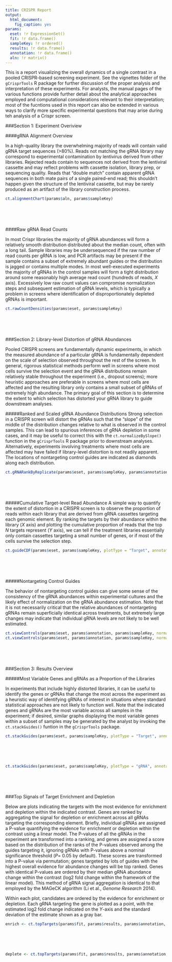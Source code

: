 ```yaml
---
title: CRISPR Report
output: 
  html_document:
    fig_caption: yes
params:
  eset: !r ExpressionSet()
  fit: !r data.frame()
  sampleKey: !r ordered()
  results: !r data.frame()
  annotation: !r data.frame()
  aln: !r matrix()
---
```



This is a report visualizing the overall dynamics of a single contrast in a pooled CRISPR-based screening experiment. See the vignettes folder of the `gCrisprTools` R package for further discussion of the proper analysis and interpretation of these experiments. For analysts, the manual pages of the various functions provide further detail about the analytical approaches employed and computational considerations relevant to their interpretation; most of the fucntions used in this report can also be extended in various ways to clarify more specific experimental questions that may arise during teh analysis of a Crispr screen. 

###Section 1: Experiment Overiview 

####gRNA Alignment Overview

In a high-quality library the overwhelming majority of reads will contain valid gRNA target sequences (>80%). Reads not matching the gRNA library may correspond to experimental contamination by lentivirus derived from other libraries. Rejected reads contain to sequences not derived from the lentiviral cassette and may reflect problems with cassette isolation, library prep, or sequencing quality. Reads that "double match" contain apparent gRNA sequences in both mate pairs of a single paired-end read; this shouldn't happen given the structure of the lentiviral cassette, but may be rarely produced as an artifact of the library construction process. 

```r
ct.alignmentChart(params$aln, params$sampleKey)
```

<br/>
<br/>
<br/>

####Raw gRNA Read Counts

In most Crispr libraries the majority of gRNA abundances will form a relatively smooth distribution distributed about the median count, often with a long tail. Sample libraries may be undersequenced if the raw number of read counts per gRNA is low, and PCR artifacts may be present if the sample contains a subset of extremely abundant guides or the distribution is jagged or contains multiple modes. In most well-executed experiments the majority of gRNAs in the control samples will form a tight distribution around some reasonably high average read count (hundreds of reads, *X* axis). Excessively low raw count values can compromise normalization steps and subsequent estimation of gRNA levels, which is typically a problem in screens where identification of disproportionately depleted gRNAs is important. 

```r
ct.rawCountDensities(params$eset, params$sampleKey)
```

<br/>
<br/>
<br/>

###Section 2: Library-level Distortion of gRNA Abundances

Pooled CRISPR screens are fundamentally dynamic experiments, in which the measured abundance of a particular gRNA is fundamentally dependent on the scale of selection observed throughout the rest of the screen. In general, rigorous statistical methods perform well in screens where most cells survive the selection event and the gRNA distributions remain relatively stable throughout the experiment (i.e., dropout screens); more heuristic approaches are preferable in screens where most cells are affected and the resulting library only contains a small subset of gRNAs of extremely high abundance. The primary goal of this section is to determine the extent to which selection has distorted your gRNA library to guide downstream analyses.

#####Ranked and Scaled gRNA Abundance Distributions 
Strong selection in a CRISPR screen will distort the gRNAs such that the "slope" of the middle of the distribution changes relative to what is observed in the control samples. This can lead to spurious inferences of gRNA depletion in some cases, and it may be useful to correct this with the `ct.normalizeBySlope()` function in the `gCrisprTools` R package prior to downstream analyses. Alternatively, experiments involving treatments where most cells are affected may have failed if library-level distortion is not readily apparent. The locations of nontargeting control guides are indicated as diamonds along each distribution.

```r
ct.gRNARankByReplicate(params$eset, params$sampleKey, params$annotation, geneSymb = "NTC")  
```

<br/>
<br/>
<br/>



#####Cumulative Target-level Read Abundance
A simple way to quantify the extent of distortion in a CRISPR screen is to observe the proportion of reads within each library that are derived from gRNA cassettes targeting each genomic element. By ranking the targets by their abundance within the library (*X* axis) and plotting the cumulative proportion of reads that the top *N* targets represent (*Y* axis), we can tell if the treatment libraries essentially only contain cassettes targeting a small number of genes, or if most of the cells survive the selection step. 

```r
ct.guideCDF(params$eset, params$sampleKey, plotType = "Target", annotation = params$annotation)
```


<br/>
<br/>
<br/>

#####Nontargeting Control Guides

The behavior of nontargeting control guides can give some sense of the consistency of the gRNA abundances within experimental cultures and the likely effect of normalization on the gRNA abundance estimation. Note that it is not necessarily critical that the relative abundances of nontargeting gRNAs remain superficially identical across treatments, but extremely large changes may indicate that individual gRNA levels are not likely to be well estimated. 

```r
ct.viewControls(params$eset, params$annotation, params$sampleKey, normalize = FALSE) 
ct.viewControls(params$eset, params$annotation, params$sampleKey, normalize = TRUE)
```

<br/>
<br/>
<br/>


###Section 3: Results Overview

#####Most Variable Genes and gRNAs as a Proportion of the Libraries

In experiments that include highly distorted libraries, it can be useful to identify the genes or gRNAs that change the most across the experiment as a heuristic way of identifying gRNAs of interest in situations where standard statistical approaches are not likely to function well. Note that the indicated genes and gRNAs are the most variable across all samples in the experiment; if desired, similar graphs displaying the most variable genes within a subset of samples may be generated by the analyst by invoking the `ct.stackGuides()` funtion in the `gCrisprTools` package.

```r
ct.stackGuides(params$eset, params$sampleKey, plotType = "Target", annotation = params$annotation)
```

<br/>
<br/>
<br/>
```r
ct.stackGuides(params$eset, params$sampleKey, plotType = "gRNA", annotation = params$annotation)
```

<br/>
<br/>
<br/>



###Top Signals of Target Enrichment and Depletion

Below are plots indicating the targets with the most evidence for enrichment and depletion within the indicated contrast. Genes are ranked by aggregating the signal for depletion or enrichment across all gRNAs targeting the corresponding element. Briefly, individual gRNAs are assigned a P-value quantifying the evidence for enrichment or depletion within the contrast using a linear model. The P-values of all the gRNAs in the experiment are transformed into a ranking, and genes are assigned a score based on the distribution of the ranks of the P-values observed among the guides targeting it, ignoring gRNAs with P-values above a nominal significance threshold (*P*= 0.05 by default). These scores are transformed into a P-value via permutation; genes targeted by lots of guides with the highest overall evidence for abundance changes will be top ranked. Genes with identical P-values are ordered by their median gRNA abundance change within the contrast (log2 fold change within the framework of the linear model). This method of gRNA signal aggregation is identical to that employed by the MAGeCK algorithm (Li et al., *Genome Research* 2014). 

Within each plot, candidates are ordered by the evidence for enrichment or depletion. Each gRNA targeting the gene is plotted as a point, with the estimated log2 fold change  indicated on the *Y*-axis and the standard deviation of the estimate shown as a gray bar. 


```r
enrich <- ct.topTargets(params$fit, params$results, params$annotation, ntargets = 20, enrich = TRUE)
```
<br/>
<br/>
<br/>


```r
deplete <- ct.topTargets(params$fit, params$results, params$annotation, ntargets = 20, enrich = FALSE)
```
<br/>
<br/>
<br/>


